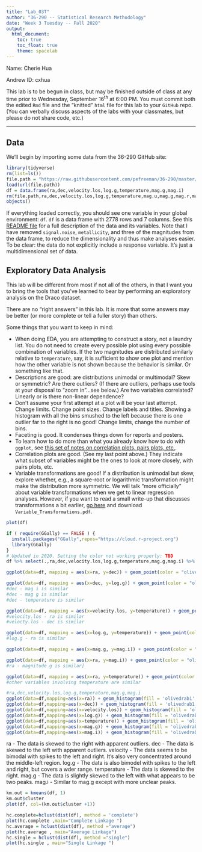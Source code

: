 ```yaml
---
title: "Lab_03T"
author: "36-290 -- Statistical Research Methodology"
date: "Week 3 Tuesday -- Fall 2020"
output: 
  html_document:
    toc: true
    toc_float: true
    theme: spacelab
---
```


Name: Cherie Hua

Andrew ID: cxhua

This lab is to be begun in class, but may be finished outside of class at any time prior to Wednesday, September 16<sup>th</sup> at 6:00 PM. You must commit both the edited `Rmd` file and the "knitted" `html` file for this lab to your `GitHub` repo. (You can verbally discuss aspects of the labs with your classmates, but please do not share code, etc.)

---

## Data

We'll begin by importing some data from the 36-290 GitHub site:
```r
library(tidyverse)
rm(list=ls())
file.path = "https://raw.githubusercontent.com/pefreeman/36-290/master/EXAMPLE_DATASETS/DRACO/draco_photometry.Rdata"
load(url(file.path))
df = data.frame(ra,dec,velocity.los,log.g,temperature,mag.g,mag.i)
rm(file.path,ra,dec,velocity.los,log.g,temperature,mag.u,mag.g,mag.r,mag.i,mag.z,metallicity,signal.noise)
objects()
```

If everything loaded correctly, you should see one variable in your global environment: `df`. `df` is a data frame with 2778 rows and 7 columns. See this [README file](https://github.com/pefreeman/36-290/tree/master/EXAMPLE_DATASETS/DRACO) for a full description of the data and its variables. Note that I have removed `signal.noise`, `metallicity`, and three of the magnitudes from the data frame, to reduce the dimensionality and thus make analyses easier. To be clear: the data do not explicitly include a response variable. It's just a multidimensional set of data.

## Exploratory Data Analysis

This lab will be different from most if not all of the others, in that I want you to bring the tools that you've learned to bear by performing an exploratory analysis on the Draco dataset.

There are no "right answers" in this lab. It is more that some answers may be better (or more complete or tell a fuller story) than others.

Some things that you want to keep in mind:

- When doing EDA, you are attempting to construct a story, not a laundry list. You do not need to create every possible plot using every possible combination of variables. If the two magnitudes are distributed similarly relative to `temperature`, say, it is sufficient to show one plot and mention how the other variable is not shown because the behavior is similar. Or something like that.
- Descriptions are good: are distributions unimodal or multimodal? Skew or symmetric? Are there outliers? (If there are outliers, perhaps use tools at your disposal to "zoom in"...see below.) Are two variables correlated? Linearly or is there non-linear dependence?
- Don't assume your first attempt at a plot will be your last attempt. Change limits. Change point sizes. Change labels and titles. Showing a histogram with all the bins smushed to the left because there is one outlier far to the right is no good! Change limits, change the number of bins.
- Faceting is good. It condenses things down for reports and posters.
- To learn how to do more than what you already know how to do with `ggplot`, see [this set of notes on correlation plots, pairs plots, etc.](https://github.com/pefreeman/36-290/blob/master/LECTURES/Intro_ExtraViz.Rmd).
- Correlation plots are good. (See my last point above.) They indicate what subset of variables might be the ones to look at more closely, with pairs plots, etc.
- Variable transformations are good! If a distribution is unimodal but skew, explore whether, e.g., a square-root or logarithmic transformation might make the distribution more symmetric. We will talk "more officially" about variable transformations when we get to linear regression analyses. However, if you want to read a small write-up that discusses transformations a bit earlier, [go here](https://github.com/pefreeman/36-290/blob/master/LECTURES/) and download `Variable_Transformations.pdf`.

```r
plot(df)

if ( require(GGally) == FALSE ) {
  install.packages("GGally",repos="https://cloud.r-project.org")
  library(GGally)
}
# Updated in 2020. Setting the color not working properly: TBD
df %>% select(.,ra,dec,velocity.los,log.g,temperature,mag.g,mag.i) %>% ggpairs(.,progress=FALSE,lower=list(combo=wrap("facethist", binwidth=0.8)))
```

```r
ggplot(data=df, mapping = aes(x=ra, y=dec)) + geom_point(color = "olivedrab", size=0.5) + labs(x = "right ascension (degrees)", y = "declination (degrees)")

ggplot(data=df, mapping = aes(x=dec, y=log.g)) + geom_point(color = "olivedrab", size=0.5) + labs(x = "declination (degrees)", y = "log(surface gravity) (cgs)")
#dec - mag i is similar
#dec - mag g is similar
#dec - temperature is similar

ggplot(data=df, mapping = aes(x=velocity.los, y=temperature)) + geom_point(color = "olivedrab", size=0.5) + labs(x = "velocity (km/s)", y = "temperature (K)")
#velocity.los - ra is similar
#velocty.los - dec is similar

ggplot(data=df, mapping = aes(x=log.g, y=temperature)) + geom_point(color = "olivedrab", size=0.5) + labs(x = "log(surface gravity) (cgs)", y = "temperature")
#log.g - ra is similar

ggplot(data=df, mapping = aes(x=mag.g, y=mag.i)) + geom_point(color = "olivedrab", size=0.5) + labs(x = "magnitude - g", y = "magnitude - i")

ggplot(data=df, mapping = aes(x=ra, y=mag.i)) + geom_point(color = "olivedrab", size=0.5) + labs(x = "right ascension (degrees)", y = "magnitude - i")
#ra - magnitude g is similar]

ggplot(data=df, mapping = aes(x=ra, y=temperature)) + geom_point(color = "olivedrab", size=0.5) + labs(x = "right ascension (degrees)", y = "temperature")
#other variables involving temperature are similar
```

```r
#ra,dec,velocity.los,log.g,temperature,mag.g,mag.i
ggplot(data=df,mapping=aes(x=ra)) + geom_histogram(fill = 'olivedrab1', bins = 60)
ggplot(data=df,mapping=aes(x=dec)) + geom_histogram(fill = 'olivedrab1', bins = 60)
ggplot(data=df,mapping=aes(x=velocity.los)) + geom_histogram(fill = 'olivedrab1', bins = 60)
ggplot(data=df,mapping=aes(x=log.g)) + geom_histogram(fill = 'olivedrab1', bins = 60)
ggplot(data=df,mapping=aes(x=temperature)) + geom_histogram(fill = 'olivedrab1', bins = 60)
ggplot(data=df,mapping=aes(x=mag.g)) + geom_histogram(fill = 'olivedrab1', bins = 60)
ggplot(data=df,mapping=aes(x=mag.i)) + geom_histogram(fill = 'olivedrab1', bins = 60)
```
ra - The data is skewed to the right with apparent outliers.
dec - The data is skewed to the left with apparent outliers.
velocity - The data seems to be bimodal with spikes to the left and right. It's also very concentrated around the middle-left region.
log.g - The data is also bimodel with spikes to the left and right, but covers a wder range.
temperature - The data is skewed to the right.
mag.g - The data is slightly skewed to the left with what appears to be two peaks.
mag.i - Similar to mag.g except with more unclear peaks.

```r
km.out = kmeans(df, 1)
km.out$cluster
plot(df, col=(km.out$cluster +1))
```

```r
hc.complete=hclust(dist(df), method = 'complete')
plot(hc.complete ,main="Complete Linkage ")
hc.average = hclust(dist(df), method ="average")
plot(hc.average , main="Average Linkage")
hc.single = hclust(dist(df), method ="single")
plot(hc.single , main="Single Linkage ")
```


